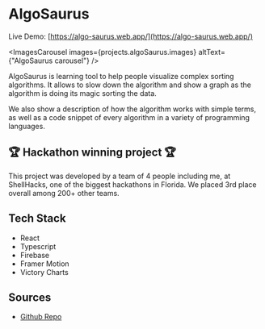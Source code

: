 
# AlgoSaurus

Live Demo: [https://algo-saurus.web.app/](https://algo-saurus.web.app/)

<ImagesCarousel
  images={projects.algoSaurus.images}
  altText={"AlgoSaurus carousel"}
/>

AlgoSaurus is learning tool to help people visualize complex sorting
algorithms. It allows to slow down the algorithm and show a graph as
the algorithm is doing its magic sorting the data.

We also show a description of how the algorithm works with simple
terms, as well as a code snippet of every algorithm in a variety of
programming languages.

## 🏆 Hackathon winning project 🏆

This project was developed by a team of 4 people including me, at
ShellHacks, one of the biggest hackathons in Florida. We placed 3rd
place overall among 200+ other teams.

## Tech Stack

- React
- Typescript
- Firebase
- Framer Motion
- Victory Charts

## Sources

- [Github Repo](https://github.com/fidel-bello/AlgoSaurus)
